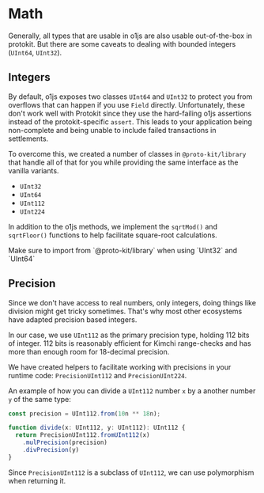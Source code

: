 
# Math

Generally, all types that are usable in o1js are also usable out-of-the-box in protokit.
But there are some caveats to dealing with bounded integers (`UInt64`, `UInt32`).

## Integers

By default, o1js exposes two classes `UInt64` and `UInt32` to protect you from overflows that can happen
if you use `Field` directly.
Unfortunately, these don't work well with Protokit since they use the hard-failing o1js assertions instead of the protokit-specific `assert`.
This leads to your application being non-complete and being unable to include failed transactions in settlements.

To overcome this, we created a number of classes in `@proto-kit/library` that handle all of that for you while providing the same interface as the vanilla variants.

- `UInt32`
- `UInt64`
- `UInt112`
- `UInt224`

In addition to the o1js methods, we implement the `sqrtMod()` and `sqrtFloor()` functions to help facilitate square-root calculations.

<Callout type="warning">
    Make sure to import from `@proto-kit/library` when using `UInt32` and `UInt64`
</Callout>

## Precision

Since we don't have access to real numbers, only integers, doing things like division might get tricky sometimes.
That's why most other ecosystems have adapted precision based integers.

In our case, we use `UInt112` as the primary precision type, holding 112 bits of integer.
112 bits is reasonably efficient for Kimchi range-checks and has more than enough room for 18-decimal precision.

We have created helpers to facilitate working with precisions in your runtime code: `PrecisionUInt112` and `PrecisionUInt224`.

An example of how you can divide a `UInt112` number `x` by a another number `y` of the same type:

```typescript copy {4-6}
const precision = UInt112.from(10n ** 18n);

function divide(x: UInt112, y: UInt112): UInt112 {
  return PrecisionUInt112.fromUInt112(x)
    .mulPrecision(precision)
    .divPrecision(y)
}
```

Since `PrecisionUInt112` is a subclass of `UInt112`, we can use polymorphism when returning it.